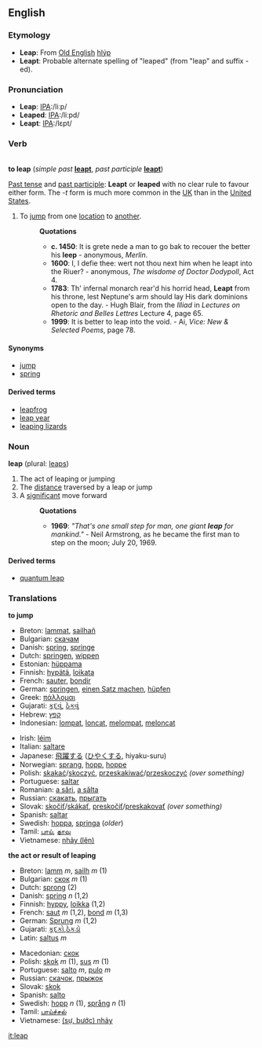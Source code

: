 ==English==
===Etymology===
*'''Leap''': From [[Old English]] [[hlýp]]
*'''Leapt''': Probable alternate spelling of "leaped" (from "leap" and suffix -ed).

===Pronunciation===
*'''Leap''': [[Pronunciation guide|IPA]]:/li&#720;p/
*'''Leaped''': [[Pronunciation guide|IPA]]:/li&#720;pd/
*'''Leapt''': [[Pronunciation guide|IPA]]:/l&#603;pt/

===Verb===
{{en-infl-reg-consonant|leap||}}<br>
'''to leap''' (''simple past'' '''[[leapt]]''', ''past participle'' '''[[leapt]]''')

[[Past tense]] and [[past participle]]: '''Leapt''' or '''leaped''' with no clear rule to favour either form.  The ''-t'' form is much more common in the [[United Kingdom|UK]] than in the [[United States]].

# To [[jump]] from one [[location]] to [[another]].
#:'''Quotations'''
#:* '''c. 1450''': It is grete nede a man to go bak to recouer the better his '''leep''' - anonymous, ''Merlin''.
#:* '''1600''': I, I defie thee: wert not thou next him when he leapt into the Riuer? - anonymous, ''The wisdome of Doctor Dodypoll'', Act 4.
#:* '''1783''': Th' infernal monarch rear'd his horrid head, '''Leapt''' from his throne, lest Neptune's arm should lay His dark dominions open to the day. - Hugh Blair, from the ''Illiad'' in ''Lectures on Rhetoric and Belles Lettres'' Lecture 4, page 65.
#:* '''1999''': It is better to leap into the void.  - Ai, ''Vice: New & Selected Poems'', page 78. 

====Synonyms====
*[[jump]]
*[[spring]]

====Derived terms====
*[[leapfrog]]
*[[leap year]]
*[[leaping lizards]]

===Noun===
'''leap''' (plural: [[leaps]])
#The act of leaping or jumping
#The [[distance]] traversed by a leap or jump
#A [[significant]] move forward
#:'''Quotations'''
#:* '''1969''': ''"That's one small step for man, one giant '''leap''' for mankind."'' - Neil Armstrong, as he became the first man to step on the moon; July 20, 1969.

====Derived terms====
*[[quantum leap]]

===Translations===
'''to jump'''
{{top}}
*Breton: [[lammat]], [[sailhañ]]
*Bulgarian: [[скачам]]
*Danish: [[spring]], [[springe]]
*Dutch: [[springen]], [[wippen]]
*Estonian: [[hüppama]]
*Finnish: [[hypätä]], [[loikata]]
*French: [[sauter]], [[bondir]]
*German: [[springen]], [[einen Satz machen]], [[hüpfen]]
*Greek: [[πάλλομαι]]
*Gujarati: [[કૂદવું]], [[ઠેકવું]]
*Hebrew: [[קפץ]]
*Indonesian: [[lompat]], [[loncat]], [[lompat|melompat]], [[loncat|meloncat]]
{{mid}}
*Irish: [[léim]]
*Italian: [[saltare]]
*Japanese: [[飛躍]]する ([[ひやく]]する, hiyaku-suru)
*Norwegian: [[sprang]], [[hopp]], [[hoppe]]
*Polish: [[skakać]]/[[skoczyć]], [[przeskakiwać]]/[[przeskoczyć]] ''(over something)''
*Portuguese: [[saltar]]
*Romanian: [[a sări]], [[a sălta]]
*Russian: [[скакать]], [[прыгать]]
*Slovak: [[skočiť]]/[[skákať]], [[preskočiť]]/[[preskakovať]] ''(over something)''
*Spanish: [[saltar]]
*Swedish: [[hoppa]], [[springa]] (''older'')
*Tamil: [[பாய்]], [[தாவு]]
*Vietnamese: [[nhảy|nhảy (lên)]]
{{bottom}}
'''the act or result of leaping'''
{{top}}
*Breton: [[lamm]] ''m'', [[sailh]] ''m'' (1)
*Bulgarian: [[скок]] ''m'' (1)
*Dutch: [[sprong]] (2)
*Danish: [[spring]] ''n'' (1,2)
*Finnish: [[hyppy]], [[loikka]] (1,2)
*French: [[saut]] ''m'' (1,2), [[bond]] ''m'' (1,3)
*German: [[Sprung]] ''m'' (1,2)
*Gujarati: [[કૂદકો]],[[ઠેકડો]]
*Latin: [[saltus]] ''m''
{{mid}}
*Macedonian: [[скок]]
*Polish: [[skok]] ''m'' (1), [[sus]] ''m'' (1)
*Portuguese: [[salto]] ''m'', [[pulo]] ''m''
*Russian: [[скачок]], [[прыжок]]
*Slovak: [[skok]]
*Spanish: [[salto]]
*Swedish: [[hopp]] ''n'' (1), [[språng]] ''n'' (1)
*Tamil: [[பாய்ச்சல்]]
*Vietnamese: [[nhảy|(sự, bước) nhảy]]
{{bottom}}

[[it:leap]]